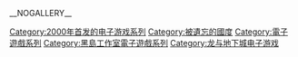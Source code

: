 {{cat main}}

{{DEFAULTSORT:Icewind Dale}}
[[Category:2000年首发的电子游戏系列|Category:2000年首发的电子游戏系列]]
[[Category:被遺忘的國度|Category:被遺忘的國度]]
[[Category:電子遊戲系列|Category:電子遊戲系列]]
[[Category:黑島工作室電子遊戲系列|Category:黑島工作室電子遊戲系列]]
[[Category:龙与地下城电子游戏|Category:龙与地下城电子游戏]]

__NOGALLERY__